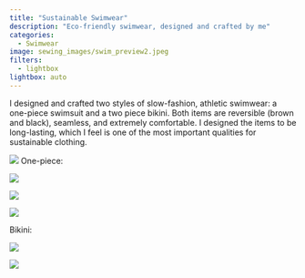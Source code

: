 ```yaml
---
title: "Sustainable Swimwear"
description: "Eco-friendly swimwear, designed and crafted by me"
categories:
  - Swimwear
image: sewing_images/swim_preview2.jpeg
filters: 
  - lightbox
lightbox: auto
---
```

I designed and crafted two styles of slow-fashion, athletic swimwear: a one-piece swimsuit and a two piece bikini. Both items are reversible (brown and black), seamless, and extremely comfortable. I designed the items to be long-lasting, which I feel is one of the most important qualities for sustainable clothing. 


![](sewing_images/both_styles.jpeg){group="first"}
One-piece:

::: {layout="[1, 1, 1]"}

![](sewing_images/grass_one_piece.jpeg){group="onepiece"
description="one-piece, black"}

![](sewing_images/one_piece.jpeg){group="onepiece"
description="one_piece, brown"}

![](sewing_images/swimwear_preview.jpeg){group="onepiece"
description="One-piece, brown"}

:::

Bikini:

::: {layout="[1, 1, 1]"}

![](sewing_images/grass_bikini.jpeg){group="bikini"
description="bikini, brown"}

![](sewing_images/side_view.jpeg){group="bikini"
description="bikini, brown"}

:::







